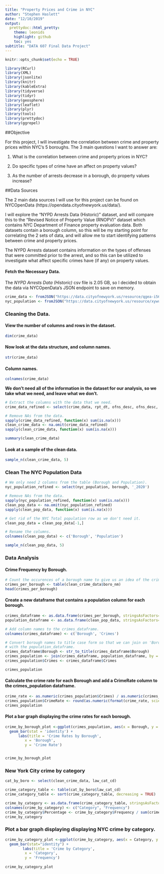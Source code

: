 ```yaml
---
title: "Property Prices and Crime in NYC"
author: "Stephen Haslett"
date: "12/10/2019"
output:
  prettydoc::html_pretty:
    theme: leonids
    highlight: github
    toc: yes
subtitle: "DATA 607 Final Data Project"
---
```


```r
knitr::opts_chunk$set(echo = TRUE)
```

```r
library(RCurl)
library(XML)
library(jsonlite)
library(knitr)
library(kableExtra)
library(tidyverse)
library(tidyr)
library(geosphere)
library(leaflet)
library(plyr)
library(tools)
library(prettydoc)
library(ggrepel)
```


##Objective

For this project, I will investigate the correlation between crime and property prices within NYC's 5 boroughs. The 3 main questions I want to answer are:

1. What is the correlation between crime and property prices in NYC?

2. Do specific types of crime have an affect on property values?

3. As the number of arrests decrease in a borough, do property values increase?

##Data Sources

The 2 main data sources I will use for this project can be found on NYCOpenData (https://opendata.cityofnewyork.us/data/).

I will explore the "NYPD Arrests Data (Historic)" dataset, and will compare this to the "Revised Notice of Property Value (RNOPV)" dataset which contains NYC Department of Finance property evaluation data. Both datasets contain a borough column, so this will be my starting point for correlating the 2 sets of data, and will allow me to start identifying patterns between crime and property prices.

The NYPD Arrests dataset contains information on the types of offenses that were committed prior to the arrest, and so this can be utilized to investigate what affect specific crimes have (if any) on property values. 

#### Fetch the Necessary Data.

The _NYPD Arrests Data (Historic)_ csv file is 2.05 GB, so I decided to obtain the data via NYCOpenData's JSON endpoint to save on memory.

```r
crime_data <- fromJSON("https://data.cityofnewyork.us/resource/qgea-i56i.json")
nyc_population <- fromJSON("https://data.cityofnewyork.us/resource/xywu-7bv9.json")
```

### Cleaning the Data.

#### View the number of columns and rows in the dataset.
```r
dim(crime_data)
```

#### Now look at the data structure, and column names.
```r
str(crime_data)
```


#### Column names.
```r
colnames(crime_data)
```


**We don't need all of the information in the dataset for our analysis, so we take what we need, and leave what we don't.**

```r
# Extract the columns with the data that we need.
crime_data_refined <- select(crime_data, rpt_dt, ofns_desc, ofns_desc, law_cat_cd, boro_nm, addr_pct_cd, latitude, longitude, lat_lon)

# Remove NAs from the data.
sapply(crime_data_refined, function(x) sum(is.na(x)))
clean_crime_data <- na.omit(crime_data_refined)
sapply(clean_crime_data, function(x) sum(is.na(x)))

summary(clean_crime_data)
```

#### Look at a sample of the clean data.
```r
sample_n(clean_crime_data, 5)
```

### Clean The NYC Population Data

```r
# We only need 2 columns from the table (Borough and Population).
nyc_population_refined <- select(nyc_population, borough, '_2020')

# Remove NAs from the data.
sapply(nyc_population_refined, function(x) sum(is.na(x)))
clean_pop_data <- na.omit(nyc_population_refined)
sapply(clean_pop_data, function(x) sum(is.na(x)))

# Get rid of the NYC Total population row as we don't need it.
clean_pop_data = clean_pop_data[-1,]

# Rename the columns.
colnames(clean_pop_data) <- c('Borough', 'Population')

sample_n(clean_pop_data, 5)
```

### Data Analysis


#### Crime Frequency by Borough.
```r
# Count the occurences of a borough name to give us an idea of the crime rate in the borough.
crimes_per_borough <- table(clean_crime_data$boro_nm)
head(crimes_per_borough)
```


#### Create a new dataframe that contains a population column for each borough.
```r
crimes_dataframe <- as.data.frame(crimes_per_borough, stringsAsFactors=FALSE)
population_dataframe <- as.data.frame(clean_pop_data, stringsAsFactors=FALSE)

# Add column names to the crimes_dataframe.
colnames(crimes_dataframe) <- c('Borough', 'Crimes')

# Convert borough names to title case form so that we can join on 'Borough'
# with the population_dataframe.
crimes_dataframe$Borough <- str_to_title(crimes_dataframe$Borough)
crimes_population <- join(crimes_dataframe, population_dataframe, by = 'Borough', type = 'right')
crimes_population$Crimes <- crimes_dataframe$Crimes

crimes_population
```


#### Calculate the crime rate for each Borough and add a CrimeRate column to the crimes_population dataframe.

```r
crime_rate <- as.numeric(crimes_population$Crimes) / as.numeric(crimes_population$Population) * 100000
crimes_population$CrimeRate <- round(as.numeric(format(crime_rate, scientific = FALSE)), 2)
crimes_population
```


#### Plot a bar graph displaying the crime rates for each borough.

```r
crime_by_borough_plot <-ggplot(crimes_population, aes(x = Borough, y = CrimeRate, fill = Borough)) +
  geom_bar(stat = 'identity') +
      labs(title = 'Crime Rates by Borough',
         x = 'Borough',
         y = 'Crime Rate')


crime_by_borough_plot
```



### New York City crime by category
```r
cat_by_boro <- select(clean_crime_data, law_cat_cd)

crime_category_table <- table(cat_by_boro$law_cat_cd)
crime_category_table <- sort(crime_category_table, decreasing = TRUE)

crime_by_category <- as.data.frame(crime_category_table, stringsAsFactors = FALSE)
colnames(crime_by_category) <- c("Category", "Frequency")
crime_by_category$Percentage <- crime_by_category$Frequency / sum(crime_by_category$Frequency) * 100
crime_by_category
```


### Plot a bar graph displaying displaying NYC crime by category.
```r
crime_by_category_plot <-ggplot(crime_by_category, aes(x = Category, y = Frequency, fill = Category)) + 
  geom_bar(stat="identity") + 
        labs(title = 'Crime by Category',
         x = 'Category',
         y = 'Frequency')
  
crime_by_category_plot
```


